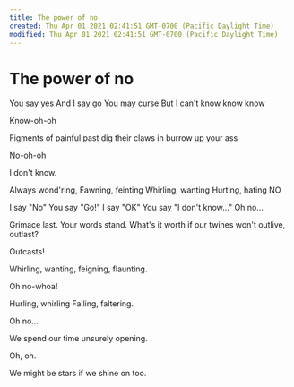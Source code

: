 ```yaml
---
title: The power of no
created: Thu Apr 01 2021 02:41:51 GMT-0700 (Pacific Daylight Time)
modified: Thu Apr 01 2021 02:41:51 GMT-0700 (Pacific Daylight Time)
---
```

# The power of no

You say yes
And I say go
You may curse
But I can't know know know

Know-oh-oh

Figments of
painful past
dig their claws in
burrow up your ass

No-oh-oh

I don't know.

Always wond'ring,
Fawning, feinting
Whirling, wanting
Hurting, hating
NO

I say "No"
You say "Go!"
I say "OK"
You say "I don't know…"
Oh no…

Grimace last.
Your words stand.
What's it worth
if our twines won't outlive, outlast?

Outcasts!

Whirling, wanting,
feigning, flaunting.

Oh no-whoa!

Hurling, whirling
Failing, faltering.

Oh no…

We spend our time
unsurely opening.

Oh, oh.

We might be stars
if we shine on too.